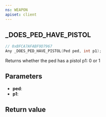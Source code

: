```yaml
---
ns: WEAPON
apiset: client
---
```

## _DOES_PED_HAVE_PISTOL

```c
// 0xBFCA7AFABF9D7967
Any _DOES_PED_HAVE_PISTOL(Ped ped, int p1);
```

Returns whether the ped has a pistol p1: 0 or 1

## Parameters
* **ped**:
* **p1**:

## Return value